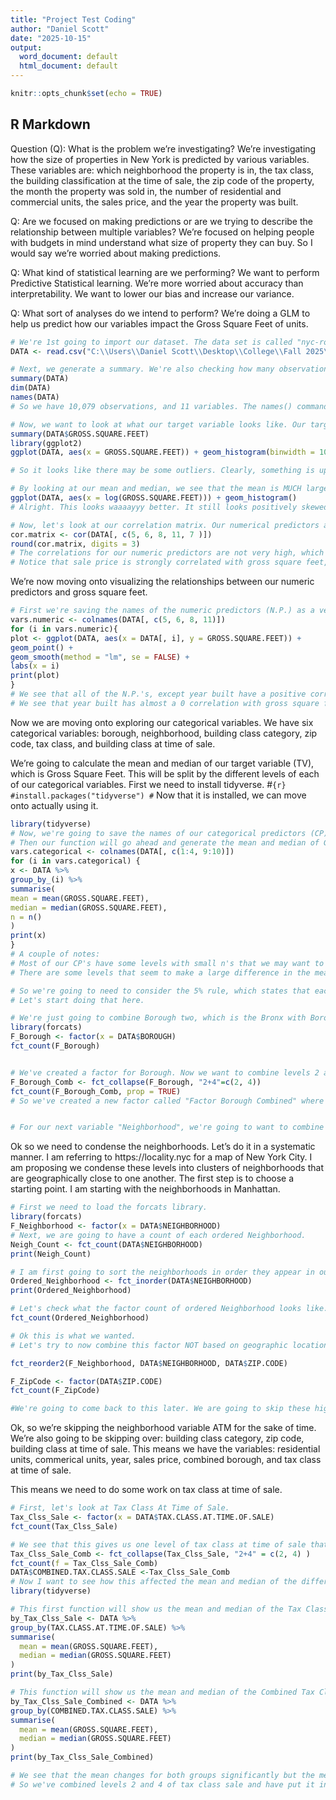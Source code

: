 ---
title: "Project Test Coding"
author: "Daniel Scott"
date: "2025-10-15"
output:
  word_document: default
  html_document: default
---

```{r setup, include=FALSE}
knitr::opts_chunk$set(echo = TRUE)
```

## R Markdown
Question (Q): What is the problem we're investigating?
  We're investigating how the size of properties in New York is predicted by
  various variables. These variables are: which neighborhood the property is in, the tax class, the building classification
  at the time of sale, the zip code of the property, the month the property was sold in, the number of residential and
  commercial units, the sales price, and the year the property was built.
  
Q: Are we focused on making predictions or are we trying to describe the relationship between
multiple variables?
  We're focused on helping people with budgets in mind understand what size of property they can buy.
  So I would say we're worried about making predictions.

Q: What kind of statistical learning are we performing?
  We want to perform Predictive Statistical learning. We're more worried about accuracy than interpretability.
  We want to lower our bias and increase our variance.

Q: What sort of analyses do we intend to perform?
  We're doing a GLM to help us predict how our variables impact the Gross Square Feet of units.
  

```{r}
# We're 1st going to import our dataset. The data set is called "nyc-rolling-sales_initialcleaning(1)".
DATA <- read.csv("C:\\Users\\Daniel Scott\\Desktop\\College\\Fall 2025\\Statistical Learning\\Ordered NYC Data.csv")

# Next, we generate a summary. We're also checking how many observations we have and how many variables. 
summary(DATA)
dim(DATA)
names(DATA)
# So we have 10,079 observations, and 11 variables. The names() command tells you the names.

# Now, we want to look at what our target variable looks like. Our target variable = Gross.Square.Feet
summary(DATA$GROSS.SQUARE.FEET)
library(ggplot2)
ggplot(DATA, aes(x = GROSS.SQUARE.FEET)) + geom_histogram(binwidth = 100000)

# So it looks like there may be some outliers. Clearly, something is up because these bins are really really large.The range of our data is very very very large which means it may be tough to graphically look at our data.

# By looking at our mean and median, we see that the mean is MUCH larger than our median. This indicates a positively skewed data set. Since no values of our target variable are 0, we can use a logarithmic transformation to try and make our variable more normal. Let's see how that looks now.
ggplot(DATA, aes(x = log(GROSS.SQUARE.FEET))) + geom_histogram()
# Alright. This looks waaaayyy better. It still looks positively skewed but we're doing much better.

# Now, let's look at our correlation matrix. Our numerical predictors are in columns: five, six, eight and 11. Our target variable is in column 7
cor.matrix <- cor(DATA[, c(5, 6, 8, 11, 7 )])
round(cor.matrix, digits = 3)
# The correlations for our numeric predictors are not very high, which is what we want. We don't want to have to deal with high collinearities, if I am remembering properly.
# Notice that sale price is strongly correlated with gross square feet, and residential units is also strongly correlated as well.
```
We're now moving onto visualizing the relationships between our numeric predictors and gross square feet.
```{r}
# First we're saving the names of the numeric predictors (N.P.) as a vector. Then we're plotting each N.P. against Gross.Square.Feet.
vars.numeric <- colnames(DATA[, c(5, 6, 8, 11)])
for (i in vars.numeric){
plot <- ggplot(DATA, aes(x = DATA[, i], y = GROSS.SQUARE.FEET)) +
geom_point() +
geom_smooth(method = "lm", se = FALSE) +
labs(x = i)
print(plot)
}
# We see that all of the N.P.'s, except year built have a positive correlation with gross square feet.
# We see that year built has almost a 0 correlation with gross square feet. So we'll keep that in the back of our mind.
```
Now we are moving onto exploring our categorical variables. We have six categorical variables: borough, neighborhood, building class category, zip code, tax class, and building class at time of sale.

We're going to calculate the mean and median of our target variable (TV), which is Gross Square Feet. This will be split by the different levels of each of our categorical variables.
First we need to install tidyverse.
#```{r}
#install.packages("tidyverse")
#```
Now that it is installed, we can move onto actually using it.
```{r}
library(tidyverse)
# Now, we're going to save the names of our categorical predictors (CP) as a vector. The column numbers that correspond to our CP's are one through four, then nine and ten.
# Then our function will go ahead and generate the mean and median of Gross Square Feet (GSF) for each level of each CP.
vars.categorical <- colnames(DATA[, c(1:4, 9:10)])
for (i in vars.categorical) {
x <- DATA %>%
group_by_(i) %>%
summarise(
mean = mean(GROSS.SQUARE.FEET),
median = median(GROSS.SQUARE.FEET),
n = n()
)
print(x)
}
# A couple of notes:
# Most of our CP's have some levels with small n's that we may want to combine to reduce dimensionality.
# There are some levels that seem to make a large difference in the mean and median of GSF.

# So we're going to need to consider the 5% rule, which states that each factor level should contain at least 5% of the total observations. For our data set, n = 10,079. 0.05*10,079 = 503.95, which we will round up to 504. So each factor level must contain at least 504 observations in it.
# Let's start doing that here.

# We're just going to combine Borough two, which is the Bronx with Borough four, which is Queens because they both border the East River in NYC.We're checking that everything looks good with the factor count function.
library(forcats)
F_Borough <- factor(x = DATA$BOROUGH)
fct_count(F_Borough)


# We've created a factor for Borough. Now we want to combine levels 2 and 4. Then we'll make sure it worked with the fct_count function again.
F_Borough_Comb <- fct_collapse(F_Borough, "2+4"=c(2, 4))
fct_count(F_Borough_Comb, prop = TRUE)
# So we've created a new factor called "Factor Borough Combined" where we combined the Bronx and Queens.


# For our next variable "Neighborhood", we're going to want to combine many factor levels together. This will be tricky. I am thinking that we will need to use some logic to combine our factor levels together. Probably we will do it based on keep adding factor levels together until the combined factor level has at least 504 observations in it. Time to figure out how to do this.
```

Ok so we need to condense the neighborhoods. Let's do it in a systematic manner. I am referring to https://locality.nyc for a map of New York City.
I am proposing we condense these levels into clusters of neighborhoods that are geographically close to one another. The first step is to choose a starting point. I am starting with the neighborhoods in Manhattan.
```{r}
# First we need to load the forcats library.
library(forcats)
F_Neighborhood <- factor(x = DATA$NEIGHBORHOOD)
# Next, we are going to have a count of each ordered Neighborhood.
Neigh_Count <- fct_count(DATA$NEIGHBORHOOD)
print(Neigh_Count)

# I am first going to sort the neighborhoods in order they appear in our data set. This is defined as "Ordered_Neighborhood."
Ordered_Neighborhood <- fct_inorder(DATA$NEIGHBORHOOD)
print(Ordered_Neighborhood)

# Let's check what the factor count of ordered Neighborhood looks like.
fct_count(Ordered_Neighborhood)

# Ok this is what we wanted.
# Let's try to now combine this factor NOT based on geographic location but based on Zip Code. This will effectively allow us to include zip code's information and have some sembelence related to geographic information included. Note: Zip Codes are much more about post offices and less to do with geographic information necessarily.

fct_reorder2(F_Neighborhood, DATA$NEIGHBORHOOD, DATA$ZIP.CODE)

F_ZipCode <- factor(DATA$ZIP.CODE)
fct_count(F_ZipCode)

#We're going to come back to this later. We are going to skip these high dimensionality categorical variables and instead just run what we can at the moment.

```

Ok, so we're skipping the neighborhood variable ATM for the sake of time. We're also going to be skipping over: building class category, zip code, building class at time of sale. This means we have the variables: residential units, commerical units, year, sales price, combined borough, and tax class at time of sale.

This means we need to do some work on tax class at time of sale.
```{r}
# First, let's look at Tax Class At Time of Sale.
Tax_Clss_Sale <- factor(x = DATA$TAX.CLASS.AT.TIME.OF.SALE)
fct_count(Tax_Clss_Sale)

# We see that this gives us one level of tax class at time of sale that is under 504. This is a little bit worrisome as the information included may potentially mess with whatever factor level it is included in. Let's combine it with factor level 2, as they have a similar median. We will do this by using the
Tax_Clss_Sale_Comb <- fct_collapse(Tax_Clss_Sale, "2+4" = c(2, 4) )
fct_count(f = Tax_Clss_Sale_Comb)
DATA$COMBINED.TAX.CLASS.SALE <-Tax_Clss_Sale_Comb
# Now I want to see how this affected the mean and median of the different groups.
library(tidyverse)

# This first function will show us the mean and median of the Tax Class Variable.
by_Tax_Clss_Sale <- DATA %>% 
group_by(TAX.CLASS.AT.TIME.OF.SALE) %>%
summarise(
  mean = mean(GROSS.SQUARE.FEET),
  median = median(GROSS.SQUARE.FEET)
)
print(by_Tax_Clss_Sale)

# This function will show us the mean and median of the Combined Tax Class Variable.
by_Tax_Clss_Sale_Combined <- DATA %>% 
group_by(COMBINED.TAX.CLASS.SALE) %>%
summarise(
  mean = mean(GROSS.SQUARE.FEET),
  median = median(GROSS.SQUARE.FEET)
)
print(by_Tax_Clss_Sale_Combined)

# We see that the mean changes for both groups significantly but the median remains the same!
# So we've combined levels 2 and 4 of tax class sale and have put it into our data set.
```
